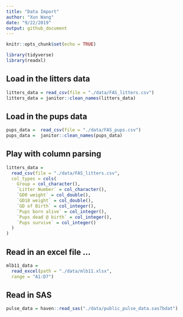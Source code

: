 ```yaml
---
title: "Data Import"
author: "Xun Wang"
date: "9/22/2019"
output: github_document
---
```


```r
knitr::opts_chunk$set(echo = TRUE)

library(tidyverse)
library(readxl)
```

## Load in the litters data

```r
litters_data = read_csv(file = "./data/FAS_litters.csv")
litters_data = janitor::clean_names(litters_data)
```

## Load in the pups data

```r
pups_data =  read_csv(file = "./data/FAS_pups.csv")
pups_data =  janitor::clean_names(pups_data)
```

## Play with column parsing

```r
litters_data = 
  read_csv(file = "./data/FAS_litters.csv",
  col_types = cols(
    Group = col_character(),
    `Litter Number` = col_character(),
    `GD0 weight` = col_double(),
    `GD18 weight` = col_double(),
    `GD of Birth` = col_integer(),
    `Pups born alive` = col_integer(),
    `Pups dead @ birth` = col_integer(),
    `Pups survive` = col_integer()
  )
)
```

## Read in an excel file ...

```r
mlb11_data = 
  read_excel(path = "./data/mlb11.xlsx",
  range = "A1:D7")
```

## Read in SAS

```r
pulse_data = haven::read_sas("./data/public_pulse_data.sas7bdat")
```

